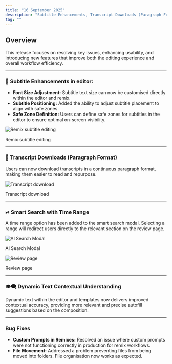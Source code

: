 ```yaml
---
title: "16 September 2025"
description: "Subtitle Enhancements, Transcript Downloads (Paragraph Format), Smart Search with Time Range, and Dynamic Text Contextual Understanding."
tag: ""
---
```


## Overview

This release focuses on resolving key issues, enhancing usability, and introducing new features that improve both the editing experience and overall workflow efficiency.

---


### **💬 Subtitle Enhancements in editor:**

- **Font Size Adjustment:** Subtitle text size can now be customised directly within the editor and remix.
- **Subtitle Positioning:** Added the ability to adjust subtitle placement to align with safe zones.
- **Safe Zone Definition:** Users can define safe zones for subtitles in the editor to ensure optimal on-screen visibility.

![Remix subtitle editing](attachment:a40b91bf-1f02-4822-bf57-b08ab50c551c:Screenshot_2025-09-16_at_3.35.12_PM.png)

Remix subtitle editing

---

### **📃 Transcript Downloads (Paragraph Format)**

Users can now download transcripts in a continuous paragraph format, making them easier to read and repurpose.

![Transcript download](attachment:cbdefe40-c27a-4cd2-bf71-3cf1828c590b:Screenshot_2025-09-16_at_3.37.15_PM.png)

Transcript download

---

### **⏯ Smart Search with Time Range**

A time range option has been added to the smart search modal. Selecting a range will redirect users directly to the relevant section on the review page.

![AI Search Modal](attachment:677b8210-643d-41fa-942e-af16033635a6:Screenshot_2025-09-16_at_3.40.54_PM.png)

AI Search Modal

![Review page](attachment:c03dd1d3-4b90-41fe-85f0-86f9ee1c4d38:Screenshot_2025-09-16_at_3.40.19_PM.png)

Review page

---

### **👁️‍🗨️ Dynamic Text Contextual Understanding**

Dynamic text within the editor and templates now delivers improved contextual accuracy, providing more relevant and precise autofill suggestions based on the composition.

---

### **Bug Fixes**

- **Custom Prompts in Remixes:** Resolved an issue where custom prompts were not functioning correctly in production for remix workflows.
- **File Movement:** Addressed a problem preventing files from being moved into folders. File organisation now works as expected.